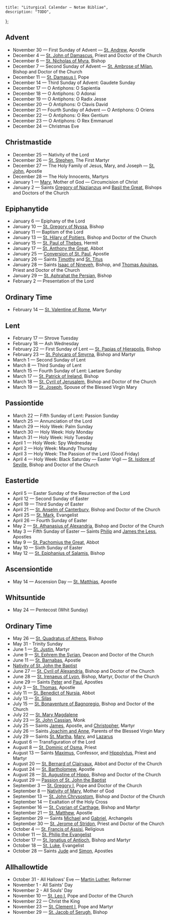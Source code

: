 	title: "Liturgical Calendar — Notae Bibliae",
	description: "TODO",
};

<Initial text="Liturgical Calendar" />

## Advent

- November 30 — First Sunday of Advent — [St. Andrew](/people/saints/apostles/andrew), Apostle
- December 4 — [St. John of Damascus](/people/saints/greek-fathers/john-of-damascus), Priest and Doctor of the Church
- December 6 — [St. Nicholas of Myra](/people/saints/early/nicholas-of-myra), Bishop
- December 7 — Second Sunday of Advent — [St. Ambrose of Milan](/people/saints/latin-fathers/ambrose-of-milan), Bishop and Doctor of the Church
- December 11 — [St. Damasus I](/people/saints/latin-fathers/damasus-of-rome), Pope
- December 14 — Third Sunday of Advent: Gaudete Sunday
- December 17 — O Antiphons: O Sapientia
- December 18 — O Antiphons: O Adonai
- December 19 — O Antiphons: O Radix Jesse
- December 20 — O Antiphons: O Clavis David
- December 21 — Fourth Sunday of Advent — O Antiphons: O Oriens
- December 22 — O Antiphons: O Rex Gentium
- December 23 — O Antiphons: O Rex Emmanuel
- December 24 — Christmas Eve

## Christmastide

- December 25 — Nativity of the Lord
- December 26 — [St. Stephen](/people/saints/biblical/stephen), The First Martyr
- December 27 — The Holy Family of Jesus, Mary, and Joseph — [St. John](/people/saints/apostles/john), Apostle
- December 28 — The Holy Innocents, Martyrs
- January 1 — [Mary](/people/saints/biblical/mary), Mother of God — Circumcision of Christ
- January 2 — Saints [Gregory of Nazianzus](/people/saints/cappadocian-fathers/gregory-of-nazianzus) and [Basil the Great](/people/saints/cappadocian-fathers/basil-the-great), Bishops and Doctors of the Church

## Epiphanytide

- January 6 — Epiphany of the Lord
- January 10 — [St. Gregory of Nyssa](/people/saints/cappadocian-fathers/gregory-of-nyssa), Bishop
- January 11 — Baptism of the Lord
- January 13 — [St. Hilary of Poitiers](/people/saints/latin-fathers/hilary-of-poitiers), Bishop and Doctor of the Church
- January 15 — [St. Paul of Thebes](/people/saints/desert-fathers/paul-of-thebes), Hermit
- January 17 — [St. Anthony the Great](/people/saints/desert-fathers/anthony-the-great), Abbot
- January 25 — [Conversion of St. Paul](/people/saints/apostles/paul), Apostle
- January 26 — Saints [Timothy](/people/saints/biblical/timothy) and [St. Titus](/people/saints/biblical/titus)
- January 28 — Saints [Isaac of Nineveh](/people/saints/syriac-fathers/isaac-of-nineveh), Bishop, and [Thomas Aquinas](/people/saints/medieval/thomas-aquinas), Priest and Doctor of the Church
- January 29 — [St. Aphrahat the Persian](/people/saints/syriac-fathers/aphrahat-the-persian), Bishop
- February 2 — Presentation of the Lord

## Ordinary Time
- February 14 — [St. Valentine of Rome](/people/saints/early/valentine-of-rome), Martyr

## Lent

- February 17 — Shrove Tuesday
- February 18 — Ash Wednesday
- February 22 — First Sunday of Lent — [St. Papias of Hierapolis](/people/saints/apostolic-fathers/papias-of-hierapolis), Bishop
- February 23 — [St. Polycarp of Smyrna](/people/saints/apostolic-fathers/polycarp-of-smyrna), Bishop and Martyr
- March 1 — Second Sunday of Lent
- March 8 — Third Sunday of Lent
- March 15 — Fourth Sunday of Lent: Laetare Sunday
- March 17 — [St. Patrick of Ireland](/people/saints/early/patrick-of-ireland), Bishop
- March 18 — [St. Cyril of Jerusalem](/people/saints/greek-fathers/cyril-of-jerusalem), Bishop and Doctor of the Church
- March 19 — [St. Joseph](/people/saints/biblical/joseph), Spouse of the Blessed Virgin Mary

## Passiontide

- March 22 — Fifth Sunday of Lent: Passion Sunday
- March 25 — Annunciation of the Lord
- March 29 — Holy Week: Palm Sunday
- March 30 — Holy Week: Holy Monday
- March 31 — Holy Week: Holy Tuesday
- April 1 — Holy Week: Spy Wednesday
- April 2 — Holy Week: Maundy Thursday
- April 3 — Holy Week: The Passion of the Lord (Good Friday)
- April 4 — Holy Week: Black Saturday — Easter Vigil — [St. Isidore of Seville](/people/saints/latin-fathers/isidore-of-seville), Bishop and Doctor of the Church

## Eastertide

- April 5 — Easter Sunday of the Resurrection of the Lord
- April 12 — Second Sunday of Easter
- April 19 — Third Sunday of Easter
- April 21 — [St. Anselm of Canterbury](/people/saints/medieval/anselm-of-canterbury), Bishop and Doctor of the Church
- April 25 — [St. Mark](/people/saints/evangelists/mark), Evangelist
- April 26 — Fourth Sunday of Easter
- May 2 — [St. Athanasius of Alexandria](/people/saints/greek-fathers/athanasius-of-alexandria), Bishop and Doctor of the Church
- May 3 — Fifth Sunday of Easter — Saints [Philip](/people/saints/apostles/philip) and [James the Less](/people/saints/apostles/james-the-less), Apostles
- May 9 — [St. Pachomius the Great](/people/saints/desert-fathers/pachomius-the-great), Abbot
- May 10 — Sixth Sunday of Easter
- May 12 — [St. Epiphanius of Salamis](/people/saints/early/epiphanius-of-salamis), Bishop

## Ascensiontide

- May 14 — Ascension Day — [St. Matthias](/people/saints/apostles/matthias), Apostle

## Whitsuntide

- May 24 — Pentecost (Whit Sunday)

## Ordinary Time

- May 26 — [St. Quadratus of Athens](/people/saints/apostolic-fathers/quadratus-of-athens), Bishop
- May 31 - Trinity Sunday
- June 1 — [St. Justin](/people/saints/greek-fathers/justin-martyr), Martyr
- June 9 — [St. Ephrem the Syrian](/people/saints/syriac-fathers/ephrem-the-syrian), Deacon and Doctor of the Church
- June 11 — [St. Barnabas](/people/saints/apostles/barnabas), Apostle
- [Nativity of St. John the Baptist](/people/saints/biblical/john-the-baptist)
- June 27 — [St. Cyril of Alexandria](/people/saints/greek-fathers/cyril-of-alexandria), Bishop and Doctor of the Church
- June 28 — [St. Irenaeus of Lyon](/people/saints/greek-fathers/irenaeus-of-lyon), Bishop, Martyr, Doctor of the Church
- June 29 — Saints [Peter](/people/saints/apostles/peter) and [Paul](/people/saints/apostles/paul), Apostles
- July 3 — [St. Thomas](/people/saints/apostles/thomas), Apostle
- July 11 — [St. Benedict of Nursia](/people/saints/medieval/benedict-of-nursia), Abbot
- July 13 — [St. Silas](/people/saints/biblical/silas)
- July 15 — [St. Bonaventure of Bagnoregio](/people/saints/medieval/bonaventure-of-bagnoregio), Bishop and Doctor of the Church
- July 22 — [St. Mary Magdalene](/people/saints/biblical/mary-magdalene)
- July 23 — [St. John Cassian](/people/saints/early/john-cassian), Monk
- July 25 — Saints [James](/people/saints/apostles/james), Apostle, and [Christopher](/people/saints/early/christopher-of-lycia), Martyr
- July 26 — Saints [Joachim and Anne](/people/saints/biblical/joachim-and-anne), Parents of the Blessed Virgin Mary
- July 29 — Saints [St. Martha](/people/saints/biblical/martha), [Mary](/people/saints/biblical/mary-of-bethany), and [Lazarus](/people/saints/biblical/lazarus)
- August 6 — Transfiguration of the Lord
- August 8 — [St. Dominic of Osma](/people/saints/medieval/dominic-of-osma), Priest
- August 13 — Saints [Maximus](/people/saints/greek-fathers/maximus-the-confessor), Confessor, and [Hippolytus](/people/saints/early/hippolytus-of-rome), Priest and Martyr
- August 20 — [St. Bernard of Clairvaux](/people/saints/medieval/bernard-of-clairvaux), Abbot and Doctor of the Church
- August 24 — [St. Bartholomew](/people/saints/apostles/bartholomew), Apostle
- August 28 — [St. Augustine of Hippo](/people/saints/latin-fathers/augustine-of-hippo), Bishop and Doctor of the Church
- August 29 — [Passion of St. John the Baptist](/people/saints/biblical/john-the-baptist)
- September 3 — [St. Gregory I](/people/saints/latin-fathers/gregory-the-great), Pope and Doctor of the Church
- September 8 — [Nativity of Mary](/people/saints/biblical/mary), Mother of God
- September 13 — [St. John Chrysostom](/people/saints/greek-fathers/john-chrysostom), Bishop and Doctor of the Church
- September 14 — Exaltation of the Holy Cross
- September 16 — [St. Cyprian of Carthage](/people/saints/latin-fathers/cyprian-of-carthage), Bishop and Martyr
- September 21 — [St. Matthew](/people/saints/apostles/matthew), Apostle
- September 29 — Saints [Michael](/people/saints/angels/michael) and [Gabriel](/people/saints/angels/gabriel), Archangels
- September 30 — [St. Jerome of Stridon](/people/saints/latin-fathers/jerome-of-stridon), Priest and Doctor of the Church
- October 4 — [St. Francis of Assisi](/people/saints/medieval/francis-of-assisi), Religious
- October 11 — [St. Philip the Evangelist](/people/saints/biblical/philip-the-evangelist)
- October 17 — [St. Ignatius of Antioch](/people/saints/apostolic-fathers/ignatius-of-antioch), Bishop and Martyr
- October 18 — [St. Luke](/people/saints/evangelists/luke), Evangelist
- October 28 — Saints [Jude](/people/saints/apostles/jude) and [Simon](/people/saints/apostles/simon), Apostles

## Allhallowtide

- October 31 - All Hallows' Eve — [Martin Luther](/meditations/a-brief-history-of-the-reformation-part-3#martin-luther), Reformer
- November 1 - All Saints' Day
- November 2 - All Souls' Day
- November 10 — [St. Leo I](/people/saints/latin-fathers/leo-the-great), Pope and Doctor of the Church
- November 22 — Christ the King
- November 23 — [St. Clement I](/people/saints/apostolic-fathers/clement-of-rome), Pope and Martyr
- November 29 — [St. Jacob of Serugh](/people/saints/syriac-fathers/jacob-of-serugh), Bishop
